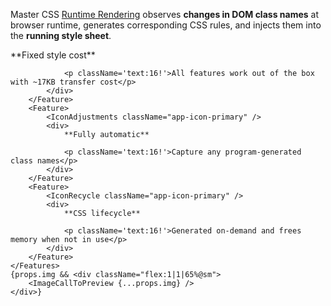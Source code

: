 
Master CSS [Runtime Rendering](/docs/rendering-modes/runtime-rendering) observes **changes in DOM class names** at browser runtime, generates corresponding CSS rules, and injects them into the **running style sheet**.
<div className="flex flex:wrap@<sm gap:12x my:14x">
    <Features className={clsx(props.img ? 'w:35%@sm' : 'grid-cols:3@sm')}>
        <Feature>
            <IconWorldDownload className="app-icon-primary" />
            <div>
                **Fixed style cost**

                <p className='text:16!'>All features work out of the box with ~17KB transfer cost</p>
            </div>
        </Feature>
        <Feature>
            <IconAdjustments className="app-icon-primary" />
            <div>
                **Fully automatic**

                <p className='text:16!'>Capture any program-generated class names</p>
            </div>
        </Feature>
        <Feature>
            <IconRecycle className="app-icon-primary" />
            <div>
                **CSS lifecycle**

                <p className='text:16!'>Generated on-demand and frees memory when not in use</p>
            </div>
        </Feature>
    </Features>
    {props.img && <div className="flex:1|1|65%@sm">
        <ImageCallToPreview {...props.img} />
    </div>}
</div>